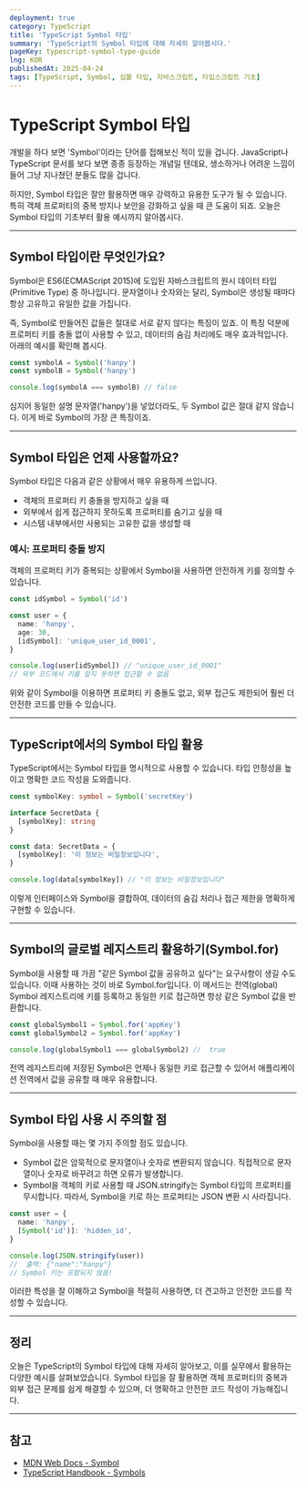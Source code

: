 ```yaml
---
deployment: true
category: TypeScript
title: 'TypeScript Symbol 타입'
summary: 'TypeScript의 Symbol 타입에 대해 자세히 알아봅시다.'
pageKey: typescript-symbol-type-guide
lng: KOR
publishedAt: 2025-04-24
tags: [TypeScript, Symbol, 심볼 타입, 자바스크립트, 타입스크립트 기초]
---
```


# TypeScript Symbol 타입

개발을 하다 보면 'Symbol'이라는 단어를 접해보신 적이 있을 겁니다. JavaScript나 TypeScript 문서를 보다 보면 종종 등장하는 개념일 텐데요, 생소하거나 어려운 느낌이 들어 그냥 지나쳤던 분들도 많을 겁니다.



하지만, Symbol 타입은 잘만 활용하면 매우 강력하고 유용한 도구가 될 수 있습니다. 특히 객체 프로퍼티의 중복 방지나 보안을 강화하고 싶을 때 큰 도움이 되죠. 오늘은 Symbol 타입의 기초부터 활용 예시까지 알아봅시다.

---

## Symbol 타입이란 무엇인가요?

Symbol은 ES6(ECMAScript 2015)에 도입된 자바스크립트의 원시 데이터 타입(Primitive Type) 중 하나입니다. 문자열이나 숫자와는 달리, Symbol은 생성될 때마다 항상 고유하고 유일한 값을 가집니다.



즉, Symbol로 만들어진 값들은 절대로 서로 같지 않다는 특징이 있죠. 이 특징 덕분에 프로퍼티 키를 충돌 없이 사용할 수 있고, 데이터의 숨김 처리에도 매우 효과적입니다. 아래의 예시를 확인해 봅시다.

```typescript title="Symbol" showLineNumbers
const symbolA = Symbol('hanpy')
const symbolB = Symbol('hanpy')

console.log(symbolA === symbolB) // false
```

심지어 동일한 설명 문자열('hanpy')을 넣었더라도, 두 Symbol 값은 절대 같지 않습니다. 이게 바로 Symbol의 가장 큰 특징이죠.

---

## Symbol 타입은 언제 사용할까요?

Symbol 타입은 다음과 같은 상황에서 매우 유용하게 쓰입니다.

- 객체의 프로퍼티 키 충돌을 방지하고 싶을 때
- 외부에서 쉽게 접근하지 못하도록 프로퍼티를 숨기고 싶을 때
- 시스템 내부에서만 사용되는 고유한 값을 생성할 때

### 예시: 프로퍼티 충돌 방지

객체의 프로퍼티 키가 중복되는 상황에서 Symbol을 사용하면 안전하게 키를 정의할 수 있습니다.

```typescript title="Symbol" showLineNumbers
const idSymbol = Symbol('id')

const user = {
  name: 'hanpy',
  age: 30,
  [idSymbol]: 'unique_user_id_0001',
}

console.log(user[idSymbol]) // "unique_user_id_0001"
// 외부 코드에서 키를 알지 못하면 접근할 수 없음
```

위와 같이 Symbol을 이용하면 프로퍼티 키 충돌도 없고, 외부 접근도 제한되어 훨씬 더 안전한 코드를 만들 수 있습니다.

---

## TypeScript에서의 Symbol 타입 활용

TypeScript에서는 Symbol 타입을 명시적으로 사용할 수 있습니다. 타입 안정성을 높이고 명확한 코드 작성을 도와줍니다.

```typescript title="Symbol" showLineNumbers
const symbolKey: symbol = Symbol('secretKey')

interface SecretData {
  [symbolKey]: string
}

const data: SecretData = {
  [symbolKey]: '이 정보는 비밀정보입니다',
}

console.log(data[symbolKey]) // "이 정보는 비밀정보입니다"
```

이렇게 인터페이스와 Symbol을 결합하여, 데이터의 숨김 처리나 접근 제한을 명확하게 구현할 수 있습니다.

---

## Symbol의 글로벌 레지스트리 활용하기(Symbol.for)

Symbol을 사용할 때 가끔 "같은 Symbol 값을 공유하고 싶다"는 요구사항이 생길 수도 있습니다. 이때 사용하는 것이 바로 <codeline>Symbol.for</codeline>입니다. 이 메서드는 전역(global) Symbol 레지스트리에 키를 등록하고 동일한 키로 접근하면 항상 같은 Symbol 값을 반환합니다.

```typescript title="Symbol" showLineNumbers
const globalSymbol1 = Symbol.for('appKey')
const globalSymbol2 = Symbol.for('appKey')

console.log(globalSymbol1 === globalSymbol2) //  true
```

전역 레지스트리에 저장된 Symbol은 언제나 동일한 키로 접근할 수 있어서 애플리케이션 전역에서 값을 공유할 때 매우 유용합니다.

---

## Symbol 타입 사용 시 주의할 점

Symbol을 사용할 때는 몇 가지 주의할 점도 있습니다.

- Symbol 값은 암묵적으로 문자열이나 숫자로 변환되지 않습니다. 직접적으로 문자열이나 숫자로 바꾸려고 하면 오류가 발생합니다.
- Symbol을 객체의 키로 사용할 때 JSON.stringify는 Symbol 타입의 프로퍼티를 무시합니다. 따라서, Symbol을 키로 하는 프로퍼티는 JSON 변환 시 사라집니다.

```typescript title="Symbol" showLineNumbers
const user = {
  name: 'hanpy',
  [Symbol('id')]: 'hidden_id',
}

console.log(JSON.stringify(user))
//  출력: {"name":"hanpy"}
// Symbol 키는 포함되지 않음!
```

이러한 특성을 잘 이해하고 Symbol을 적절히 사용하면, 더 견고하고 안전한 코드를 작성할 수 있습니다.

---

## 정리

오늘은 TypeScript의 Symbol 타입에 대해 자세히 알아보고, 이를 실무에서 활용하는 다양한 예시를 살펴보았습니다. Symbol 타입을 잘 활용하면 객체 프로퍼티의 중복과 외부 접근 문제를 쉽게 해결할 수 있으며, 더 명확하고 안전한 코드 작성이 가능해집니다.

---

## 참고

- [MDN Web Docs - Symbol](https://developer.mozilla.org/ko/docs/Web/JavaScript/Reference/Global_Objects/Symbol)
- [TypeScript Handbook - Symbols](https://www.typescriptlang.org/docs/handbook/symbols.html)
